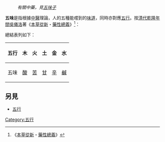 {{Otheruses|other=科學正式定義上的五種味覺|味覺}}
:''有關中藥，見[[五味子|五味子]]''

'''五味'''是指根據[[中醫|中醫]]理論，人的五種能嚐到的[[味觉|味道]]，同時亦對應[[五行|五行]]。按[[清朝|清代]][[乾隆|乾隆年間]][[吳儀洛|吳儀洛]]著《[[本草從新|本草從新]]・[[:s:本草從新/藥性總義|藥性總義]]》<ref>《[[本草從新|本草從新]]・[[:s:本草從新/藥性總義|藥性總義]]》</ref>：
{{blockquote|凡酸屬木入肝，苦屬火入心，甘屬土入脾，辛屬金入肺，鹹屬水入腎，此五味之義也。}}

總結表列如下：
{| class="wikitable"  style="text-align:center"
|-
!五行
!木
!火
!土
!金
!水
|-
!五味
|[[酸|酸]]
|[[苦味|苦]]
|[[甜味|甘]]
|[[辣|辛]]
|[[鹹|鹹]]
|}

==另見==
*[[五行|五行]]

[[Category:五行|Category:五行]]